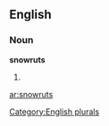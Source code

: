 ==English==

===Noun===
'''snowruts'''

# {{plural of|[[snowrut]]}}

[[Category:English plurals]]

[[ar:snowruts]]